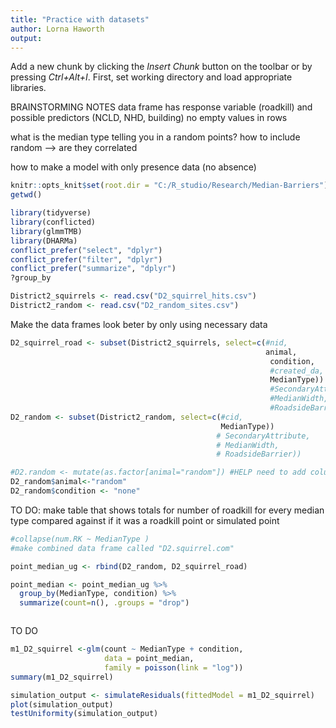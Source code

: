 ```yaml
---
title: "Practice with datasets"
author: Lorna Haworth
output: 
---
```

Add a new chunk by clicking the *Insert Chunk* button on the toolbar or by pressing *Ctrl+Alt+I*.
First, set working directory and load appropriate libraries.

BRAINSTORMING NOTES
data frame has response variable (roadkill) and possible predictors (NCLD, NHD, building)
no empty values in rows

what is the median type telling you in a random points? how to include random 
 --> are they correlated

how to make a model with only presence data (no absence)

```r
knitr::opts_knit$set(root.dir = "C:/R_studio/Research/Median-Barriers")
getwd()

library(tidyverse)
library(conflicted)
library(glmmTMB)
library(DHARMa)
conflict_prefer("select", "dplyr")
conflict_prefer("filter", "dplyr")
conflict_prefer("summarize", "dplyr")
?group_by
```

```r
District2_squirrels <- read.csv("D2_squirrel_hits.csv")
District2_random <- read.csv("D2_random_sites.csv")
```


Make the data frames look beter by only using necessary data
```r
D2_squirrel_road <- subset(District2_squirrels, select=c(#nid,
                                                         animal, 
                                                          condition, 
                                                          #created_da, 
                                                          MedianType)) 
                                                          #SecondaryAttribute, 
                                                          #MedianWidth, 
                                                          #RoadsideBarrier))
D2_random <- subset(District2_random, select=c(#cid,
                                               MedianType))
                                              # SecondaryAttribute, 
                                              # MedianWidth, 
                                              # RoadsideBarrier))

#D2.random <- mutate(as.factor[animal="random"]) #HELP need to add column to random points to show no roadkill
D2_random$animal<-"random" 
D2_random$condition <- "none"
```


TO DO: make table that shows totals for number of roadkill for every median type compared against if it was a roadkill point or simulated point
```r
#collapse(num.RK ~ MedianType )
#make combined data frame called "D2.squirrel.com"

point_median_ug <- rbind(D2_random, D2_squirrel_road)

point_median <- point_median_ug %>% 
  group_by(MedianType, condition) %>%
  summarize(count=n(), .groups = "drop")



```

TO DO
```r
m1_D2_squirrel <-glm(count ~ MedianType + condition,
                     data = point_median,
                     family = poisson(link = "log"))
summary(m1_D2_squirrel)

```
```r
simulation_output <- simulateResiduals(fittedModel = m1_D2_squirrel)
plot(simulation_output)
testUniformity(simulation_output)

```


